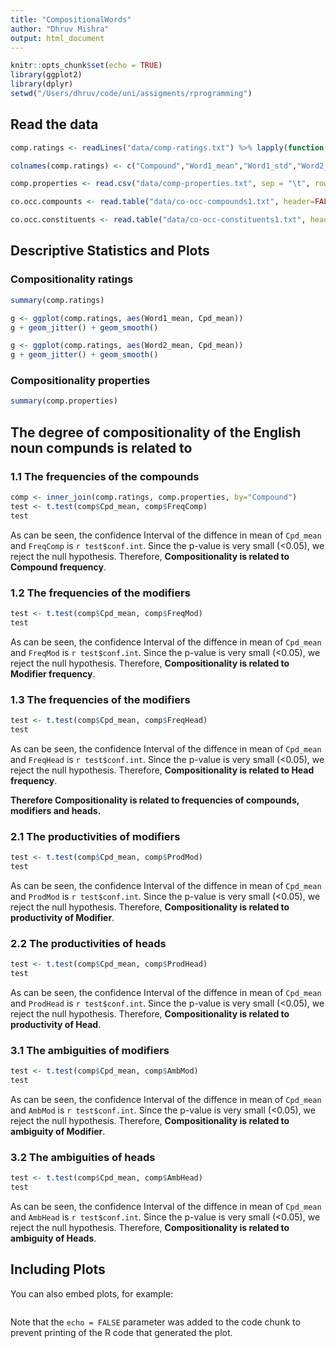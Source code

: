 ```yaml
---
title: "CompositionalWords"
author: "Dhruv Mishra"
output: html_document
---
```


```r
knitr::opts_chunk$set(echo = TRUE)
library(ggplot2)
library(dplyr)
setwd("/Users/dhruv/code/uni/assigments/rprogramming")
```

## Read the data
```r
comp.ratings <- readLines("data/comp-ratings.txt") %>% lapply(function(l) {parts = unlist(strsplit(l, "\t")); paste(gsub("-n", "", parts[1]), gsub(" ", "\t", parts[2]), sep="\t")}) %>% unlist() %>% textConnection() %>% read.table(sep="\t", header=FALSE, row.names=NULL)

colnames(comp.ratings) <- c("Compound","Word1_mean","Word1_std","Word2_mean","Word2_std","Cpd_mean","Cpd_std","mean1*mean2")

comp.properties <- read.csv("data/comp-properties.txt", sep = "\t", row.names=NULL, na.strings=c("NA", "-", "?", "None"))

co.occ.compounts <- read.table("data/co-occ-compounds1.txt", header=FALSE, sep = "\t", stringsAsFactors=FALSE, row.names=NULL)

co.occ.constituents <- read.table("data/co-occ-constituents1.txt", header=FALSE, sep = "\t", stringsAsFactors=FALSE, row.names=NULL)
```

## Descriptive Statistics and Plots
### Compositionality ratings
```r
summary(comp.ratings)

g <- ggplot(comp.ratings, aes(Word1_mean, Cpd_mean))
g + geom_jitter() + geom_smooth()

g <- ggplot(comp.ratings, aes(Word2_mean, Cpd_mean))
g + geom_jitter() + geom_smooth()
```

### Compositionality properties
```r
summary(comp.properties)
```


## The degree of compositionality of the English noun compunds is related to
### 1.1 The frequencies of the compounds
```r
comp <- inner_join(comp.ratings, comp.properties, by="Compound")
test <- t.test(comp$Cpd_mean, comp$FreqComp)
test
```
As can be seen, the confidence Interval of the diffence in mean of `Cpd_mean` and `FreqComp` is `r test$conf.int`. Since the p-value is very small (<0.05), we reject the null hypothesis. Therefore, **Compositionality is related to Compound frequency**.

### 1.2 The frequencies of the modifiers
```r
test <- t.test(comp$Cpd_mean, comp$FreqMod)
test
```
As can be seen, the confidence Interval of the diffence in mean of `Cpd_mean` and `FreqMod` is `r test$conf.int`. Since the p-value is very small (<0.05), we reject the null hypothesis. Therefore, **Compositionality is related to Modifier frequency**.

### 1.3 The frequencies of the modifiers
```r
test <- t.test(comp$Cpd_mean, comp$FreqHead)
test
```
As can be seen, the confidence Interval of the diffence in mean of `Cpd_mean` and `FreqHead` is `r test$conf.int`. Since the p-value is very small (<0.05), we reject the null hypothesis. Therefore, **Compositionality is related to Head frequency**.

**Therefore Compositionality is related to frequencies of compounds, modifiers and heads.**

### 2.1 The productivities of modifiers
```r
test <- t.test(comp$Cpd_mean, comp$ProdMod)
test
```
As can be seen, the confidence Interval of the diffence in mean of `Cpd_mean` and `ProdMod` is `r test$conf.int`. Since the p-value is very small (<0.05), we reject the null hypothesis. Therefore, **Compositionality is related to productivity of Modifier**.

### 2.2 The productivities of heads
```r
test <- t.test(comp$Cpd_mean, comp$ProdHead)
test
```
As can be seen, the confidence Interval of the diffence in mean of `Cpd_mean` and `ProdHead` is `r test$conf.int`. Since the p-value is very small (<0.05), we reject the null hypothesis. Therefore, **Compositionality is related to productivity of Head**.


### 3.1 The ambiguities of modifiers
```r
test <- t.test(comp$Cpd_mean, comp$AmbMod)
test
```
As can be seen, the confidence Interval of the diffence in mean of `Cpd_mean` and `AmbMod` is `r test$conf.int`. Since the p-value is very small (<0.05), we reject the null hypothesis. Therefore, **Compositionality is related to ambiguity of Modifier**.


### 3.2 The ambiguities of heads
```r
test <- t.test(comp$Cpd_mean, comp$AmbHead)
test
```
As can be seen, the confidence Interval of the diffence in mean of `Cpd_mean` and `AmbHead` is `r test$conf.int`. Since the p-value is very small (<0.05), we reject the null hypothesis. Therefore, **Compositionality is related to ambiguity of Heads**.


## Including Plots

You can also embed plots, for example:

```r
```

Note that the `echo = FALSE` parameter was added to the code chunk to prevent printing of the R code that generated the plot.
